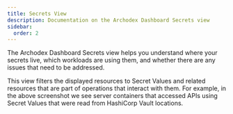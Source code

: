 ```yaml
---
title: Secrets View
description: Documentation on the Archodex Dashboard Secrets view
sidebar:
  order: 2
---
```




<Screenshot src={SecretsLight} srcDark={SecretsDark} alt="Screenshot of the Archodex Dashboard Secrets view" />

The Archodex Dashboard Secrets view helps you understand where your secrets live, which workloads are using them, and
whether there are any issues that need to be addressed.

This view filters the displayed resources to Secret Values and related resources that are part of operations that
interact with them. For example, in the above screenshot we see server containers that accessed APIs using Secret Values
that were read from HashiCorp Vault locations.
